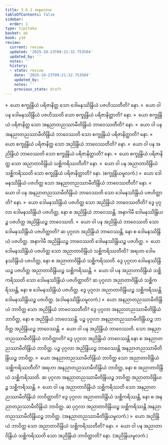 ```yaml
---
title: 3.6.1 အနုလောမ
tableOfContents: false
sidebar:
  order: 1
type: tipitaka
basket: ab
book: y10
review:
  current: review
  updated: '2025-10-23T09:21:32.753504'
  updated_by: ''
  notes: ''
  history:
  - state: review
    date: '2025-10-23T09:21:32.753504'
    updated_by: ''
    notes: ''
    previous_state: draft
---
```



<ReviewStatus review={frontmatter.review} showDetails={true} />

<HypothesisAnnotation frontmatter={frontmatter} />

<DynamicBreadcrumb />

<Division number="475" book="y10" e="ch" v="35" p="326">

<Paragraph number="4335" book="y10">
»  ယော စက္ခုန္ဒြိယံ ပရိဇာနိတ္ထ သော ဒေါမနဿိန္ဒြိယံ ပဇဟိဿတီတိ? နော.
</Paragraph>

<Paragraph number="4336" book="y10">
«  ယော ဝါ ပန ဒေါမနဿိန္ဒြိယံ ပဇဟိဿတိ သော စက္ခုန္ဒြိယံ ပရိဇာနိတ္ထာတိ? နော.
</Paragraph>

<Paragraph number="4337" book="y10">
»  ယော စက္ခုန္ဒြိယံ ပရိဇာနိတ္ထ သော အနညာတညဿာမီတိန္ဒြိယံ ဘာဝေဿတီတိ? နော.
</Paragraph>

<Paragraph number="4338" book="y10">
«  ယော ဝါ ပန အနညာတညဿာမီတိန္ဒြိယံ ဘာဝေဿတိ သော စက္ခုန္ဒြိယံ ပရိဇာနိတ္ထာတိ? နော.
</Paragraph>

<Paragraph number="4339" book="y10">
»  ယော စက္ခုန္ဒြိယံ ပရိဇာနိတ္ထ သော အညိန္ဒြိယံ ဘာဝေဿတီတိ? နော.
</Paragraph>

<Paragraph number="4340" book="y10">
«  ယော ဝါ ပန အညိန္ဒြိယံ ဘာဝေဿတိ သော စက္ခုန္ဒြိယံ ပရိဇာနိတ္ထာတိ? နော.
</Paragraph>

<Paragraph number="4341" book="y10">
»  ယော စက္ခုန္ဒြိယံ ပရိဇာနိတ္ထ သော အညာတာဝိန္ဒြိယံ သစ္ဆိကရိဿတီတိ? နော.
</Paragraph>

<Paragraph number="4342" book="y10">
«  ယော ဝါ ပန အညာတာဝိန္ဒြိယံ သစ္ဆိကရိဿတိ သော စက္ခုန္ဒြိယံ ပရိဇာနိတ္ထာတိ? နော. (စက္ခုန္ဒြိယမူလကံ.)
</Paragraph>

</Division>
<Division number="476" book="y10" e="ch" v="35" p="326">

<Paragraph number="4343" book="y10">
»  ယော ဒေါမနဿိန္ဒြိယံ ပဇဟိတ္ထ သော အနညာတညဿာမီတိန္ဒြိယံ ဘာဝေဿတီတိ? နော.
</Paragraph>

<Paragraph number="4344" book="y10">
«  ယော ဝါ ပန အနညာတညဿာမီတိန္ဒြိယံ ဘာဝေဿတိ သော ဒေါမနဿိန္ဒြိယံ ပဇဟိတ္ထာတိ? နော.
</Paragraph>

<Paragraph number="4345" book="y10">
»  ယော ဒေါမနဿိန္ဒြိယံ ပဇဟိတ္ထ သော အညိန္ဒြိယံ ဘာဝေဿတီတိ?
</Paragraph>

<Paragraph number="4346" book="y10">
ဒွေ ပုဂ္ဂလာ ဒေါမနဿိန္ဒြိယံ ပဇဟိတ္ထ, နော စ အညိန္ဒြိယံ ဘာဝေဿန္တိ. အနာဂါမီ ဒေါမနဿိန္ဒြိယဉ္စ ပဇဟိတ္ထ အညိန္ဒြိယဉ္စ ဘာဝေဿတိ.
</Paragraph>

<Paragraph number="4347" book="y10">
«  ယော ဝါ ပန အညိန္ဒြိယံ ဘာဝေဿတိ သော ဒေါမနဿိန္ဒြိယံ ပဇဟိတ္ထာတိ?
</Paragraph>

<Paragraph number="4348" book="y10">
ဆ ပုဂ္ဂလာ အညိန္ဒြိယံ ဘာဝေဿန္တိ, နော စ ဒေါမနဿိန္ဒြိယံ ပဇဟိတ္ထ. အနာဂါမီ အညိန္ဒြိယဉ္စ ဘာဝေဿတိ ဒေါမနဿိန္ဒြိယဉ္စ ပဇဟိတ္ထ.
</Paragraph>

<Paragraph number="4349" book="y10">
»  ယော ဒေါမနဿိန္ဒြိယံ ပဇဟိတ္ထ သော အညာတာဝိန္ဒြိယံ သစ္ဆိကရိဿတီတိ?
</Paragraph>

<Paragraph number="4350" book="y10">
အရဟာ ဒေါမနဿိန္ဒြိယံ ပဇဟိတ္ထ, နော စ အညာတာဝိန္ဒြိယံ သစ္ဆိကရိဿတိ. ဒွေ ပုဂ္ဂလာ ဒေါမနဿိန္ဒြိယဉ္စ ပဇဟိတ္ထ အညာတာဝိန္ဒြိယဉ္စ သစ္ဆိကရိဿန္တိ.
</Paragraph>

<Paragraph number="4351" book="y10">
«  ယော ဝါ ပန အညာတာဝိန္ဒြိယံ သစ္ဆိကရိဿတိ သော ဒေါမနဿိန္ဒြိယံ ပဇဟိတ္ထာတိ?
</Paragraph>

<Paragraph number="4352" book="y10">
ဆ ပုဂ္ဂလာ အညာတာဝိန္ဒြိယံ သစ္ဆိကရိဿန္တိ, နော စ ဒေါမနဿိန္ဒြိယံ ပဇဟိတ္ထ. ဒွေ ပုဂ္ဂလာ အညာတာဝိန္ဒြိယဉ္စ သစ္ဆိကရိဿန္တိ ဒေါမနဿိန္ဒြိယဉ္စ ပဇဟိတ္ထ. (ဒေါမနဿိန္ဒြိယမူလကံ.)
</Paragraph>

</Division>
<Division number="477" book="y10" e="ch" v="35" p="327">

<Paragraph number="4353" book="y10">
»  ယော အနညာတညဿာမီတိန္ဒြိယံ ဘာဝိတ္ထ သော အညိန္ဒြိယံ ဘာဝေဿတီတိ?
</Paragraph>

<Paragraph number="4354" book="y10">
ဒွေ ပုဂ္ဂလာ အနညာတညဿာမီတိန္ဒြိယံ ဘာဝိတ္ထ, နော စ အညိန္ဒြိယံ ဘာဝေဿန္တိ. ပဉ္စ ပုဂ္ဂလာ အနညာတညဿာမီတိန္ဒြိယဉ္စ ဘာဝိတ္ထ အညိန္ဒြိယဉ္စ ဘာဝေဿန္တိ.
</Paragraph>

<Paragraph number="4355" book="y10">
«  ယော ဝါ ပန အညိန္ဒြိယံ ဘာဝေဿတိ. သော အနညာတညဿာမီတိန္ဒြိယံ ဘာဝိတ္ထာတိ?
</Paragraph>

<Paragraph number="4356" book="y10">
ဒွေ ပုဂ္ဂလာ အညိန္ဒြိယံ ဘာဝေဿန္တိ နော စ အနညာတညဿာမီတိန္ဒြိယံ ဘာဝိတ္ထ. ပဉ္စ ပုဂ္ဂလာ အညိန္ဒြိယဉ္စ ဘာဝေဿန္တိ အနညာတညဿာမီတိန္ဒြိယဉ္စ ဘာဝိတ္ထ.
</Paragraph>

<Paragraph number="4357" book="y10">
»  ယော အနညာတညဿာမီတိန္ဒြိယံ ဘာဝိတ္ထ သော အညာတာဝိန္ဒြိယံ သစ္ဆိကရိဿတီတိ?
</Paragraph>

<Paragraph number="4358" book="y10">
အရဟာ အနညာတညဿာမီတိန္ဒြိယံ ဘာဝိတ္ထ, နော စ အညာတာဝိန္ဒြိယံ သစ္ဆိကရိဿတိ. ဆ ပုဂ္ဂလာ အနညာတညဿာမီတိန္ဒြိယဉ္စ ဘာဝိတ္ထ အညာတာဝိန္ဒြိယဉ္စ သစ္ဆိကရိဿန္တိ.
</Paragraph>

<Paragraph number="4359" book="y10">
«  ယော ဝါ ပန အညာတာဝိန္ဒြိယံ သစ္ဆိကရိဿတိ သော အနညာတညဿာမီတိန္ဒြိယံ ဘာဝိတ္ထာတိ?
</Paragraph>

<Paragraph number="4360" book="y10">
ဒွေ ပုဂ္ဂလာ အညာတာဝိန္ဒြိယံ သစ္ဆိကရိဿန္တိ, နော စ အနညာတညဿာမီတိန္ဒြိယံ ဘာဝိတ္ထ. ဆ ပုဂ္ဂလာ အညာတာဝိန္ဒြိယဉ္စ သစ္ဆိကရိဿန္တိ အနညာတညဿာမီတိန္ဒြိယဉ္စ ဘာဝိတ္ထ. (အနညာတညဿာမီတိန္ဒြိယမူလကံ.)
</Paragraph>

</Division>
<Division number="478" book="y10" e="ch" v="35" p="327">

<Paragraph number="4361" book="y10">
»  ယော အညိန္ဒြိယံ ဘာဝိတ္ထ သော အညာတာဝိန္ဒြိယံ သစ္ဆိကရိဿတီတိ? နော.
</Paragraph>

<Paragraph number="4362" book="y10">
«  ယော ဝါ ပန အညာတာဝိန္ဒြိယံ သစ္ဆိကရိဿတိ သော အညိန္ဒြိယံ ဘာဝိတ္ထာတိ? နော. (အညိန္ဒြိယမူလကံ.)
</Paragraph>
</Division>
